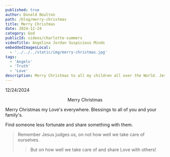 ```yaml
---
published: true
author: Donald Boulton
path: /blog/merry-christmas
title: Merry Christmas
date: 2024-12-24
category: God
publicId: videos/charlotte-summers
videoTitle: Angelina Jordan Suspicious Minds
embeddedImagesLocal:
  - '../../../static/img/merry-christmas.jpg'
tags:
  - 'Angels'
  - 'Truth'
  - 'Love'
description: Merry Christmas to all my children all over the World. Jesus Loves you!
---
```



<GatsbyImage
  alt="Chilling"
  imgclass="block object-cover object-center w-full h-full rounded-lg"
  image={getImage(props.localImages[0])}
/>

12/24/2024

<Center>

Merry Christmas

</Center>

Merry Christmas my Love's everywhere. Blessings to all of you and your family's.

Find someone less fortunate and share something with them. 

> Remember Jesus judges us, on not how well we take care of ourselves.
>
> > But on how well we take care of and share Love with others!

